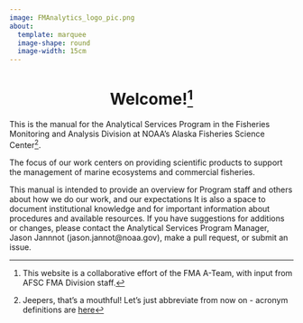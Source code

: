 ```yaml
---
image: FMAnalytics_logo_pic.png
about:
  template: marquee
  image-shape: round
  image-width: 15cm
---
```


<center><H1> Welcome![^1]</center>

This is the manual for the Analytical Services Program in the Fisheries Monitoring and Analysis Division at NOAA's Alaska Fisheries Science Center[^2].

The focus of our work centers on providing scientific products to support the management of marine ecosystems and commercial fisheries.

This manual is intended to provide an overview for Program staff and others about how we do our work, and our expectations It is also a space to document institutional knowledge and for important information about procedures and available resources. If you have suggestions for additions or changes, please contact the Analytical Services Program Manager, Jason Jannnot (jason.jannot\@noaa.gov),  make a pull request, or submit an issue.


[^1]:This website is a collaborative effort of the FMA A-Team, with input from AFSC FMA Division staff.
[^2]:Jeepers, that's a mouthful!  Let's just abbreviate from now on - acronym definitions  are [here](999-acronyms.qmd#sec-acronyms)
